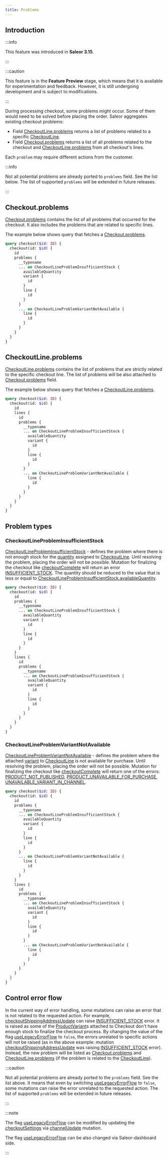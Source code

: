 ```yaml
---
title: Problems
---
```


## Introduction

:::info

This feature was introduced in **Saleor 3.15**.

:::

:::caution

This feature is in the **Feature Preview** stage, which means that it is available for experimentation and
feedback. However, it is still undergoing development and is subject to modifications.

:::

During processing checkout, some problems might occur. Some of them would need to be solved before placing the order.
Saleor aggregates existing checkout problems:

- Field [CheckoutLine.problems](api-storefront/checkout/objects/checkout-line.mdx#checkoutlineproblemscheckoutlineproblem--) returns a list of problems
  related to a specific [CheckoutLine](api-storefront/checkout/objects/checkout-line.mdx).
- Field [Checkout.problems](api-storefront/checkout/objects/checkout.mdx#checkoutproblemscheckoutproblem--) returns a
  list of all problems related to the checkout and [CheckoutLine.problems](api-storefront/checkout/objects/checkout-line.mdx#checkoutlineproblemscheckoutlineproblem--)
  from all checkout's lines.

Each `problem` may require different actions from the customer.

:::info

Not all potential problems are already ported to `problems` field. See the list below.
The list of supported `problems` will be extended in future releases.

:::

## Checkout.problems

[Checkout.problems](api-storefront/checkout/objects/checkout.mdx#checkoutproblemscheckoutproblem--) contains the list of all problems
that occurred for the checkout. It also includes the problems that are related to specific lines.

The example below shows query that fetches a [Checkout.problems](api-storefront/checkout/objects/checkout.mdx#checkoutproblemscheckoutproblem--).

```graphql
query checkout($id: ID) {
  checkout(id: $id) {
    id
    problems {
      __typename
      ... on CheckoutLineProblemInsufficientStock {
        availableQuantity
        variant {
          id
        }
        line {
          id
        }
      }
      ... on CheckoutLineProblemVariantNotAvailable {
        line {
          id
        }
      }
    }
  }
}
```

## CheckoutLine.problems

[CheckoutLine.problems](api-storefront/checkout/objects/checkout-line.mdx#checkoutlineproblemscheckoutlineproblem--) contains the list of problems
that are strictly related to the specific checkout line.
The list of problems will be also attached to [Checkout.problems](api-storefront/checkout/objects/checkout.mdx#checkoutproblemscheckoutproblem--) field.

The example below shows query that fetches a [CheckoutLine.problems](api-storefront/checkout/objects/checkout-line.mdx#checkoutlineproblemscheckoutlineproblem--).

```graphql
query checkout($id: ID) {
  checkout(id: $id) {
    id
    lines {
      id
      problems {
        __typename
        ... on CheckoutLineProblemInsufficientStock {
          availableQuantity
          variant {
            id
          }
          line {
            id
          }
        }
        ... on CheckoutLineProblemVariantNotAvailable {
          line {
            id
          }
        }
      }
    }
  }
}
```

## Problem types

### CheckoutLineProblemInsufficientStock

[CheckoutLineProblemInsufficientStock](api-storefront/checkout/objects/checkout-line-problem-insufficient-stock.mdx) - defines the problem where there is not enough stock
for the [quantity](api-storefront/checkout/objects/checkout-line.mdx#checkoutlinequantityint--) assigned to [CheckoutLine](api-storefront/checkout/objects/checkout-line.mdx).
Until resolving the problem, placing the order will not be possible. Mutation for finalizing the checkout like [checkoutComplete](api-storefront/checkout/mutations/checkout-complete.mdx) will return an error [INSUFFICIENT_STOCK](api-storefront/checkout/enums/checkout-error-code.mdx#checkouterrorcodeinsufficient_stock).
The quantity should be reduced to the value that is less or equal to [CheckoutLineProblemInsufficientStock.availableQuantity](api-storefront/checkout/objects/checkout-line-problem-insufficient-stock.mdx#checkoutlineprobleminsufficientstockavailablequantityint-).

```graphql
query checkout($id: ID) {
  checkout(id: $id) {
    id
    problems {
      __typename
      ... on CheckoutLineProblemInsufficientStock {
        availableQuantity
        variant {
          id
        }
        line {
          id
        }
      }
    }
    lines {
      id
      problems {
        __typename
        ... on CheckoutLineProblemInsufficientStock {
          availableQuantity
          variant {
            id
          }
          line {
            id
          }
        }
      }
    }
  }
}
```

### CheckoutLineProblemVariantNotAvailable

[CheckoutLineProblemVariantNotAvailable](api-storefront/checkout/objects/checkout-line-problem-variant-not-available.mdx) - defines the problem where
the attached [variant](api-storefront/checkout/objects/checkout-line.mdx#checkoutlinevariantproductvariant--) to
[CheckoutLine](api-storefront/checkout/objects/checkout-line.mdx) is not available for purchase. Until resolving the problem, placing the order will not be possible.
Mutation for finalizing the checkout like [checkoutComplete](api-storefront/checkout/mutations/checkout-complete.mdx) will return one of the errors:
[PRODUCT_NOT_PUBLISHED](api-storefront/checkout/enums/checkout-error-code.mdx#checkouterrorcodeproduct_not_published),
[PRODUCT_UNAVAILABLE_FOR_PURCHASE](api-storefront/checkout/enums/checkout-error-code.mdx#checkouterrorcodeproduct_unavailable_for_purchase),
[UNAVAILABLE_VARIANT_IN_CHANNEL](api-storefront/checkout/enums/checkout-error-code.mdx#checkouterrorcodeunavailable_variant_in_channel).

```graphql
query checkout($id: ID) {
  checkout(id: $id) {
    id
    problems {
      __typename
      ... on CheckoutLineProblemInsufficientStock {
        availableQuantity
        variant {
          id
        }
        line {
          id
        }
      }
      ... on CheckoutLineProblemVariantNotAvailable {
        line {
          id
        }
      }
    }
    lines {
      id
      problems {
        __typename
        ... on CheckoutLineProblemInsufficientStock {
          availableQuantity
          variant {
            id
          }
          line {
            id
          }
        }
        ... on CheckoutLineProblemVariantNotAvailable {
          line {
            id
          }
        }
      }
    }
  }
}
```

## Control error flow

In the current way of error handling, some mutations can raise an error that is not related to the requested action.
For example, [checkoutShippingAddressUpdate](api-storefront/checkout/mutations/checkout-shipping-address-update.mdx) can raise
[INSUFFICIENT_STOCK](api-storefront/checkout/enums/checkout-error-code.mdx#checkouterrorcodeinsufficient_stock) error.
It is raised as some of the [ProductVariant](api-storefront/products/objects/product-variant.mdx)s attached to Checkout don't
have enough stock to finalize the checkout process.
By changing the value of the flag [useLegacyErrorFlow](api-reference/miscellaneous/objects/checkout-settings.mdx#checkoutsettingsuselegacyerrorflowboolean--) to `false`,
the errors unrelated to specific actions will not
be raised (as in the above example: mutation [checkoutShippingAddressUpdate](api-storefront/checkout/mutations/checkout-shipping-address-update.mdx) was raising
[INSUFFICIENT_STOCK](api-storefront/checkout/enums/checkout-error-code.mdx#checkouterrorcodeinsufficient_stock) error).
Instead, the new problem will be listed as [Checkout.problems](api-storefront/checkout/objects/checkout.mdx#checkoutproblemscheckoutproblem--)
and [CheckoutLine.problems](api-storefront/checkout/objects/checkout-line.mdx#checkoutlineproblemscheckoutlineproblem--)
(if the problem is related to the [CheckoutLine](api-storefront/checkout/objects/checkout-line.mdx)).

:::caution

Not all potential problems are already ported to the `problems` field. See the list above. It means that even by
switching [useLegacyErrorFlow](api-reference/miscellaneous/objects/checkout-settings.mdx#checkoutsettingsuselegacyerrorflowboolean--)
to `false`, some mutations can raise the error unrelated to the requested action.
The list of supported `problems` will be extended in future releases.

:::

:::note

The flag [useLegacyErrorFlow](api-reference/miscellaneous/objects/checkout-settings.mdx#checkoutsettingsuselegacyerrorflowboolean--)
can be modified by updating the
[checkoutSettings](api-reference/channels/inputs/channel-update-input.mdx#channelupdateinputcheckoutsettingscheckoutsettingsinput-)
via [channelUpdate](api-reference/channels/mutations/channel-update.mdx) mutation.

The flag [useLegacyErrorFlow](api-reference/miscellaneous/objects/checkout-settings.mdx#checkoutsettingsuselegacyerrorflowboolean--)
can be also changed via Saleor-dashboard side.

:::
